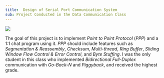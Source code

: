 ```yaml
---
title:  Design of Serial Port Communication System
sub: Project Conducted in the Data Communication Class
---
```


<Image src={demo} caption="Demo" />

The goal of this project is to implement *Point to Point Protocol* (*PPP*) and a 1:1 chat program using it.
*PPP* should include features such as *Segmentation & Reassembly*, *Checksum*, *Multi-thread*, *Ring Buffer*, *Sliding Window Flow Control & Error Control*, and *Byte Stuffing*.
I was the only student in this class who implemented *Bidirectional Full-Duplex* communication with *Go-Back-N* and *Piggyback*, and received the highest grade.
